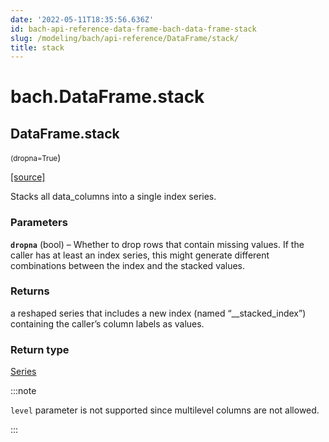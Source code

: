 ```yaml
---
date: '2022-05-11T18:35:56.636Z'
id: bach-api-reference-data-frame-bach-data-frame-stack
slug: /modeling/bach/api-reference/DataFrame/stack/
title: stack
---
```


# bach.DataFrame.stack

<div className="method">

## <span className="additional-name">DataFrame.</span><span className="name">stack</span>

<small className="parameter-list">(<span className="parameter" id="dropna">dropna=True</span></small>)


&#8203;<span className="view-source">[[source]](https://github.com/objectiv/objectiv-analytics/blob/main/bach/bach/dataframe.py)</span>

<div className="content">

Stacks all data_columns into a single index series.


### Parameters

**`dropna`** (bool) – Whether to drop rows that contain missing values. If the caller has
at least an index series, this might generate different combinations between
the index and the stacked values.



### Returns

a reshaped series that includes a new index (named “__stacked_index”)
containing the caller’s column labels as values.



### Return type

[Series](/modeling/bach/api-reference/Series/bach.Series.mdx)


:::note

`level` parameter is not supported since multilevel columns are not allowed.


:::


</div>


</div>
